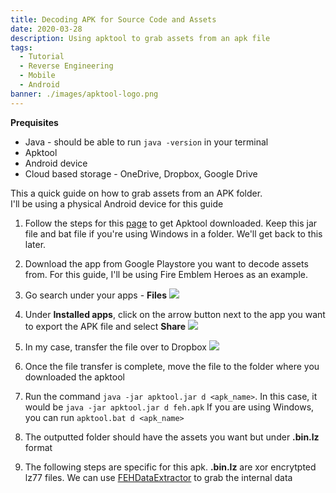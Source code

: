 ```yaml
---
title: Decoding APK for Source Code and Assets
date: 2020-03-28
description: Using apktool to grab assets from an apk file
tags:
  - Tutorial
  - Reverse Engineering
  - Mobile
  - Android
banner: ./images/apktool-logo.png
---
```


**Prequisites**

* Java - should be able to run `java -version` in your terminal
* Apktool
* Android device 
* Cloud based storage - OneDrive, Dropbox, Google Drive

This a quick guide on how to grab assets from an APK folder.  
I'll be using a physical Android device for this guide

1. Follow the steps for this [page](https://ibotpeaches.github.io/Apktool/install/) to get Apktool downloaded. 
   Keep this jar file and bat file if you're using Windows in a folder. We'll get back to this later.

2. Download the app from Google Playstore you want to decode assets from.
For this guide, I'll be using Fire Emblem Heroes as an example.

3. Go search under your apps - **Files**
  ![](./images/files-app.png)

4. Under **Installed apps**, click on the arrow button next to the app you want to export the APK file
and select **Share**
  ![](./images/installed-apps.png)
5. In my case, transfer the file over to Dropbox
  ![](./images/share-to-dropbox.png)

6. Once the file transfer is complete, move the file to the folder where you downloaded the apktool 

7. Run the command `java -jar apktool.jar d <apk_name>`. In this case, it would be `java -jar apktool.jar d feh.apk`
If you are using Windows, you can run `apktool.bat d <apk_name>`  

8. The outputted folder should have the assets you want but under **.bin.lz** format

9. The following steps are specific for this apk. 
**.bin.lz** are xor encrytpted lz77 files. 
We can use [FEHDataExtractor](https://github.com/Lorenzooone/FEHDataExtractor/releases) to grab the internal data

